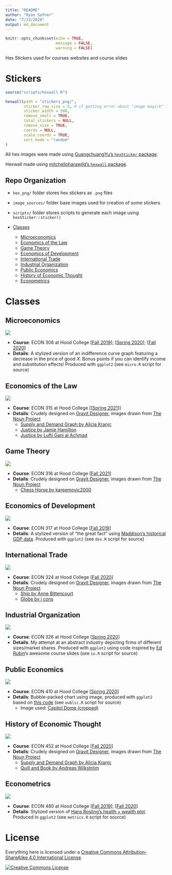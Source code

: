 ```yaml
---
title: "README"
author: "Ryan Safner"
date: "7/23/2020"
output: md_document
---
```


```r
knitr::opts_chunk$set(echo = TRUE,
                      message = FALSE,
                      warning = FALSE)
```

Hex Stickers used for courses websites and course slides

# Stickers

```r
source("scripts/hexwall.R")

hexwall(path = "stickers_png/",
        sticker_row_size = 5, # if getting error about "image magick" try changing #
        sticker_width = 500,
        remove_small = TRUE,
        total_stickers = NULL,
        remove_size = TRUE,
        coords = NULL,
        scale_coords = TRUE,
        sort_mode = "random"
)
```

All hex images were made using [GuangchuangYu's `hexSticker` package](https://github.com/GuangchuangYu/hexSticker).

Hexwall made using [mitchelloharawild's `hexwall` package](https://github.com/mitchelloharawild/hexwall).

## Repo Organization 

- `hex_png/` folder stores hex stickers as `.png` files
- `image_sources/` folder base images used for creation of some stickers
- `scripts/` folder stores scripts to generate each image using `hexSticker::sticker()`

- [Classes](#classes)
   - [Microeconomics](#microeconomics)
   - [Economics of the Law](#economics-of-the-law)
   - [Game Theory](#game-theory)
   - [Economics of Development](#economics-of-development)
   - [International Trade](#international-trade)
   - [Industrial Organization](#industrial-organization)
   - [Public Economics](#public-economics)
   - [History of Economic Thought](#history-of-economic-thought)
   - [Econometrics](#econometrics)

# Classes

## Microeconomics

![](stickers_png/micro_hex.png)

- **Course**: ECON 306 at Hood College [[Fall 2019](https://microf19.classes.ryansafner.com)]; [[Spring 2020](https://micros20.classes.ryansafner.com)]; [[Fall 2020](https://microf20.classes.ryansafner.com)]
- **Details**: A stylized version of an indifference curve graph featuring a decrease in the price of good $X$. Bonus points if you can identify income and substitution effects! Produced with `ggplot2` (see `micro.R` script for source)

## Economics of the Law

![](stickers_png/law_hex.png)

- **Course**: ECON 315 at Hood College [[[Spring 2021](https://lawS21.classes.ryansafner.com)]]
- **Details**: Crudely designed on [Gravit Designer](https://www.designer.io/en/), images drawn from [The Noun Project](https://thenounproject.com)
  - [Supply and Demand Graph by Alicia Kranjc](https://thenounproject.com/icon/707891/)
  - [Justice by Jamie Hamilton](https://thenounproject.com/term/justice/13484/)
  - [Justice by Lufti Gani al Achmad](https://thenounproject.com/term/justice/2722181/)

## Game Theory

![](stickers_png/game_theory.png)

- **Course**: ECON 316 at Hood College [[Fall 2021](https://gameF21.classes.ryansafner.com)]
- **Details**: Crudely designed on [Gravit Designer](https://www.designer.io/en/), images drawn from [The Noun Project](https://thenounproject.com)
  - [Chess Horse by kareemovic2000](https://thenounproject.com/term/chess-horse/1511307/)

## Economics of Development

![](stickers_png/dev_hex.png)

- **Course**: ECON 317 at Hood College [[Fall 2019](https://devf19.classes.ryansafner.com)]
- **Details**: A stylized version of "the great fact" using [Maddison's historical GDP data](https://books.google.ca/books?id=YeoEiNLtrLsC&printsec=frontcover&dq=Angus+Maddison,+The+World+Economy,+vol.+2,+Historical+Statistics&hl=en&sa=X&ved=0ahUKEwjmnbvpy4HSAhWhx4MKHaJ0Ah0Q6AEIJTAA#v=onepage&q=Angus%20Maddison%2C%20The%20World%20Economy%2C%20vol.%202%2C%20Historical%20Statistics&f=false). Produced with `ggplot2` (see `dev.R` script for source)

## International Trade

![](stickers_png/trade_hex.png)

- **Course**: ECON 324 at Hood College [[Fall 2020](https://tradef20.classes.ryansafner.com)]
- **Details**: Crudely designed on [Gravit Designer](https://www.designer.io/en/), images drawn from [The Noun Project](https://thenounproject.com)
  - [Ship by Anne Bittencourt](https://thenounproject.com/icon/13420/)
  - [Globe by i cons](https://thenounproject.com/icon/1939582/)

## Industrial Organization

![](stickers_png/io_hex.png)

- **Course**: ECON 326 at Hood College [[Spring 2020](https://ios20.classes.ryansafner.com)]
- **Details**: My attempt at an abstract industry depicting firms of different sizes/market shares. Produced with `ggplot2` using code inspired by [Ed Rubin](https://github.com/edrubin/)'s awesome course slides (see `io.R` script for source)

## Public Economics

![](stickers_png/public_hex.png)

- **Course**: ECON 410 at Hood College [[Spring 2020](https://publics20.classes.ryansafner.com)]
- **Details**: Bubble-packed chart using image, produced with `ggplot2` based on [this code](https://www.r-bloggers.com/bubble-packed-chart-with-r-using-packcircles-package/)  (see `oublic.R` script for source)
  - Image used: [Capitol Dome (cropped)](/image_sources/capitaldomecrop.jpg)

## History of Economic Thought

![](stickers_png/thought_hex.png)

- **Course**: ECON 452 at Hood College [[Fall 2020](https://thoughtf20.classes.ryansafner.com)]
- **Details**: Crudely designed on [Gravit Designer](https://www.designer.io/en/), images drawn from [The Noun Project](https://thenounproject.com)
  - [Supply and Demand Graph by Alicia Kranjc](https://thenounproject.com/icon/707891/)
  - [Quill and Book by Andreas Wilkström](https://thenounproject.com/icon/220016/)

## Econometrics

![](stickers_png/metrics_hex.png)

- **Course**: ECON 480 at Hood College [[Fall 2019](https://metricsf19.classes.ryansafner.com)]; [[Fall 2020](https://metricsf20.classes.ryansafner.com)]
- **Details**: Stylized version of [Hans Rosling's health + wealth plot](https://github.com/jennybc/gapminder). Produced in `ggplot2` (see `metrics.R` script for source)

# License

Everything here is licensed under a <a rel="license" href="http://creativecommons.org/licenses/by-sa/4.0/">Creative Commons Attribution-ShareAlike 4.0 International License</a>.

<a rel="license" href="http://creativecommons.org/licenses/by-sa/4.0/"><img alt="Creative Commons License" style="border-width:0" src="https://i.creativecommons.org/l/by-sa/4.0/88x31.png" /></a>